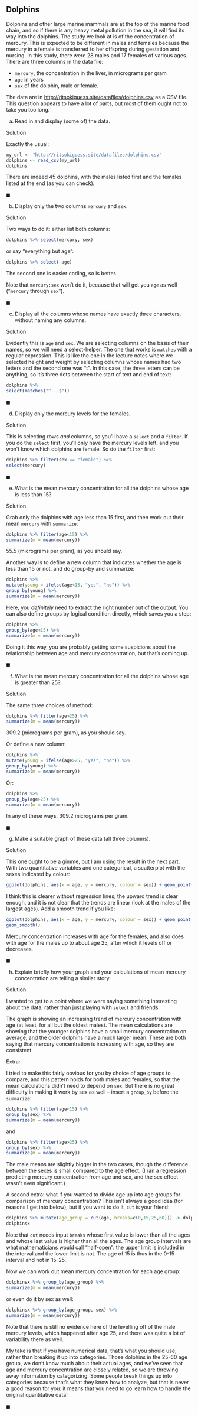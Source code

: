 ## Dolphins

 Dolphins and other large marine mammals are at the top of the marine food chain, and so if there is any heavy metal pollution in the sea, it will find its way into the dolphins. The study we look at is of the concentration of mercury. This is expected to be different in males and females because the mercury in a female is transferred to her offspring during gestation and nursing. In this study, there were 28 males and 17 females of various ages. There are three columns in the data file:

- `mercury`, the concentration in the liver, in micrograms per gram
- `age` in years
- `sex` of the dolphin, male or female.

The data are in [http://ritsokiguess.site/datafiles/dolphins.csv](http://ritsokiguess.site/datafiles/dolphins.csv) as a CSV file. This question appears to have a lot of parts, but most of them ought not to take you too long.



(a) Read in and display (some of) the data.

Solution


Exactly the usual:

```r
my_url <- "http://ritsokiguess.site/datafiles/dolphins.csv"
dolphins <- read_csv(my_url)
dolphins
```
There are indeed 45 dolphins, with the males listed first and the females listed at the end (as you can check).


$\blacksquare$


(b) Display only the two columns `mercury` and `sex`.

Solution


Two ways to do it: either list both columns:

```r
dolphins %>% select(mercury, sex)
```

or say "everything but age":

```r
dolphins %>% select(-age)
```

The second one is easier coding, so is better.

Note that `mercury:sex` won't do it, because that will get you `age` as well ("`mercury` through `sex`").


$\blacksquare$


(c) Display all the columns whose names have exactly three characters, without naming any columns.

Solution


Evidently this is `age` and `sex`. We are selecting columns on the basis of their names, so we will need a select-helper. The one that works is `matches` with a regular expression. This is like the one in the lecture notes where we selected height and weight by selecting columns whose names had two letters and the second one was "t". In this case, the three letters can be anything, so it's three dots between the start of text and end of text:

```r
dolphins %>% 
select(matches("^...$"))
```


$\blacksquare$


(d) Display only the mercury levels for the females. 

Solution


This is selecting rows *and* columns, so you'll have a `select` and a `filter`. If you do the `select` first, you'll only have the mercury levels left, and you won't know which dolphins are female. So do the `filter` first:

```r
dolphins %>% filter(sex == "female") %>% 
select(mercury)
```


$\blacksquare$


(e) What is the mean mercury concentration for all the dolphins whose age is less than 15?

Solution


Grab only the dolphins with age less than 15 first, and then work out their mean `mercury` with `summarize`:

```r
dolphins %>% filter(age<15) %>% 
summarize(m = mean(mercury))
```

55.5 (micrograms per gram), as you should say.

Another way is to define a new column that indicates whether the age is less than 15 or not, and do group-by and summarize:

```r
dolphins %>% 
mutate(young = ifelse(age<15, "yes", "no")) %>% 
group_by(young) %>% 
summarize(m = mean(mercury))
```

Here, you *definitely* need to extract the right number out of the output. You can also define groups by logical condition directly, which saves you a step:

```r
dolphins %>% 
group_by(age<15) %>% 
summarize(m = mean(mercury))
```

Doing it this way, you are probably getting some suspicions about the relationship between age and mercury concentration, but that's coming up.


$\blacksquare$


(f) What is the mean mercury concentration for all  the dolphins whose age is greater than 25?

Solution


The same three choices of method:

```r
dolphins %>% filter(age>25) %>% 
summarize(m = mean(mercury))
```

309.2 (micrograms per gram), as you should say.

Or define a new column:

```r
dolphins %>% 
mutate(young = ifelse(age>25, "yes", "no")) %>% 
group_by(young) %>% 
summarize(m = mean(mercury))
```

Or:

```r
dolphins %>% 
group_by(age>25) %>% 
summarize(m = mean(mercury))
```

In any of these ways, 309.2 micrograms per gram.


$\blacksquare$


(g) Make a suitable graph of these data (all three columns).

Solution


This one ought to be a gimme, but I am using the result in the next part. With two quantitative variables and one categorical, a scatterplot with the sexes indicated by colour:

```r
ggplot(dolphins, aes(x = age, y = mercury, colour = sex)) + geom_point()
```

I think this is clearer without regression lines; the upward trend is clear enough, and it is not clear that the trends are linear (look at the males of the largest ages). Add a smooth trend if you like:

```r
ggplot(dolphins, aes(x = age, y = mercury, colour = sex)) + geom_point() +
geom_smooth()
```

Mercury concentration increases with age for the females, and also does  with age for the males up to about age 25, after which it levels off or decreases.


$\blacksquare$


(h) Explain briefly how your graph and your calculations of mean mercury concentration are telling a similar story.

Solution


I wanted to get to a point where we were saying something interesting about the data, rather than just playing with `select` and friends.

The graph is showing an increasing trend of mercury concentration with age (at least, for all but the oldest males). The mean calculations are showing that the younger dolphins have a small mercury concentration on average, and the older dolphins have a much larger mean. These are both saying that mercury concentration is increasing with age, so they are consistent.

Extra:

I tried to make this fairly obvious for you by choice of age groups to compare, and this pattern holds for both males and females, so that the mean calculations didn't need to depend on `sex`. But there is no great difficulty in making it work by sex as well -- insert a `group_by` before the `summarize`:

```r
dolphins %>% filter(age<15) %>% 
group_by(sex) %>% 
summarize(m = mean(mercury))
```

and

```r
dolphins %>% filter(age>25) %>% 
group_by(sex) %>% 
summarize(m = mean(mercury))
```

The male means are slightly bigger in the two cases, though the difference between the sexes is small compared to the age effect. (I ran a regression predicting mercury concentration from age and sex, and the sex effect wasn't even significant.)

A second extra: what if you wanted to divide age up into age groups for comparison of mercury concentration? This isn't always a good idea (for reasons I get into below), but if you want to do it, `cut` is your friend:

```r
dolphins %>% mutate(age_group = cut(age, breaks=c(0,15,25,60))) -> dolphinsx
dolphinsx
```

Note that `cut` needs input `breaks` whose first value is lower than all the ages and whose last value is higher than all the ages. The age group intervals are what mathematicians would call "half-open": the upper limit is included in the interval and the lower limit is not. The age of 15 is thus in the 0-15  interval and not in 15-25.

Now we can work out mean mercury concentration for each age group:

```r
dolphinsx %>% group_by(age_group) %>% 
summarize(m = mean(mercury))
```

or even do it by sex as well:

```r
dolphinsx %>% group_by(age_group, sex) %>% 
summarize(m = mean(mercury))
```

Note that there is still no evidence here of the levelling off of the male mercury levels, which happened after age 25, and there was quite a lot of variability there as well.

My take is that if you have numerical data, that's what you should use, rather than breaking it up into categories. Those dolphins in the 25-60 age group, we don't know much about their actual ages, and we've seen that age and mercury concentration are closely related, so we are throwing away information by categorizing. Some people break things up into categories because that's what they know how to analyze, but that is never a good reason for you: it means that you need to go learn how to handle the original quantitative data!


$\blacksquare$





